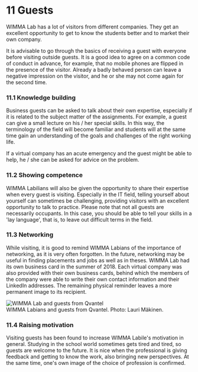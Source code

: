 # 11 Guests


WIMMA Lab has a lot of visitors from different companies. They get an excellent opportunity to get to know the students better and to market their own company.

It is advisable to go through the basics of receiving a guest with everyone before visiting outside guests. It is a good idea to agree on a common code of conduct in advance, for example, that no mobile phones are flipped in the presence of the visitor. Already a badly behaved person can leave a negative impression on the visitor, and he or she may not come again for the second time.

### 11.1 Knowledge building

Business guests can be asked to talk about their own expertise, especially if it is related to the subject matter of the assignments. For example, a guest can give a small lecture on his / her special skills. In this way, the terminology of the field will become familiar and students will at the same time gain an understanding of the goals and challenges of the right working life.

If a virtual company has an acute emergency and the guest might be able to help, he / she can be asked for advice on the problem.

### 11.2 Showing competence

WIMMA Labilians will also be given the opportunity to share their expertise when every guest is visiting. Especially in the IT field, telling yourself about yourself can sometimes be challenging, providing visitors with an excellent opportunity to talk to practice.
Please note that not all guests are necessarily occupants. In this case, you should be able to tell your skills in a 'lay language', that is, to leave out difficult terms in the field.

### 11.3 Networking

While visiting, it is good to remind WIMMA Labians of the importance of networking, as it is very often forgotten. In the future, networking may be useful in finding placements and jobs as well as in theses.
WIMMA Lab had its own business card in the summer of 2018. Each virtual company was also provided with their own business cards, behind which the members of the company were able to write their own contact information and their LinkedIn addresses. The remaining physical reminder leaves a more permanent image to its recipient.

![WIMMA Lab and guests from Qvantel](/assets/guide_images/image030.jpg)  
WIMMA Labians and guests from Qvantel. Photo: Lauri Mäkinen.

### 11.4 Raising motivation

Visiting guests has been found to increase WIMMA Labile's motivation in general. Studying in the school world sometimes gets tired and tired, so guests are welcome to the future. It is nice when the professional is giving feedback and getting to know the work, also bringing new perspectives.
At the same time, one's own image of the choice of profession is confirmed.
